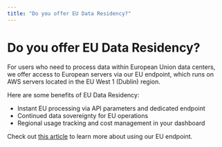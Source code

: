 ```yaml
---
title: "Do you offer EU Data Residency?"
---
```


# Do you offer EU Data Residency?

For users who need to process data within European Union data centers, we offer access to European servers via our EU endpoint, which runs on AWS servers located in the EU West 1 (Dublin) region.

Here are some benefits of EU Data Residency:

* Instant EU processing via API parameters and dedicated endpoint
* Continued data sovereignty for EU operations
* Regional usage tracking and cost management in your dashboard

Check out [this article](https://support.assemblyai.com/articles/7561906863-do-you-offer-servers-in-the-eu) to learn more about using our EU endpoint.
